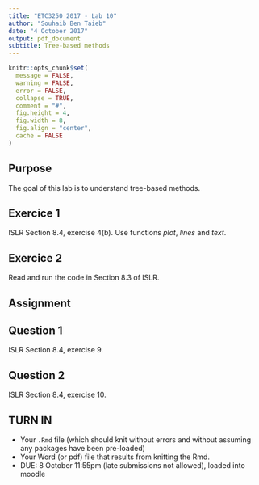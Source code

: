 ```yaml
---
title: "ETC3250 2017 - Lab 10"
author: "Souhaib Ben Taieb"
date: "4 October 2017"
output: pdf_document
subtitle: Tree-based methods
---
```



```r
knitr::opts_chunk$set(
  message = FALSE,
  warning = FALSE,
  error = FALSE, 
  collapse = TRUE,
  comment = "#",
  fig.height = 4,
  fig.width = 8,
  fig.align = "center",
  cache = FALSE
)
```



## Purpose

The goal of this lab is to understand tree-based methods. 

## Exercice 1

ISLR Section 8.4, exercise 4(b). Use functions *plot*, *lines* and *text*.

## Exercice 2

Read and run the code in Section 8.3 of ISLR.


## Assignment


## Question 1

ISLR Section 8.4, exercise 9.


## Question 2

ISLR Section 8.4, exercise 10.


## TURN IN 

- Your `.Rmd` file (which should knit without errors and without assuming any packages have been pre-loaded)
- Your Word (or pdf) file that results from knitting the Rmd.
- DUE: 8 October 11:55pm (late submissions not allowed), loaded into moodle
